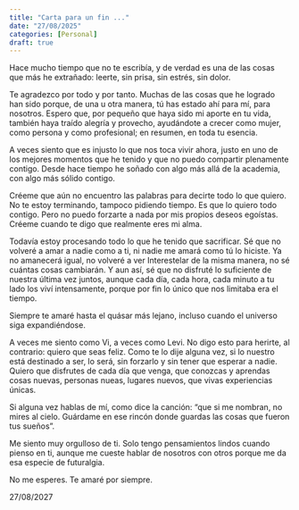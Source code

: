 ```yaml
---
title: "Carta para un fin ..."
date: "27/08/2025"
categories: [Personal]
draft: true
---
```


Hace mucho tiempo que no te escribía, y de verdad es una de las cosas que más he extrañado: leerte, sin prisa, sin estrés, sin dolor.

Te agradezco por todo y por tanto. Muchas de las cosas que he logrado han sido porque, de una u otra manera, tú has estado ahí para mí, para nosotros. Espero que, por pequeño que haya sido mi aporte en tu vida, también haya traído alegría y provecho, ayudándote a crecer como mujer, como persona y como profesional; en resumen, en toda tu esencia.

A veces siento que es injusto lo que nos toca vivir ahora, justo en uno de los mejores momentos que he tenido y que no puedo compartir plenamente contigo. Desde hace tiempo he soñado con algo más allá de la academia, con algo más sólido contigo.

Créeme que aún no encuentro las palabras para decirte todo lo que quiero. No te estoy terminando, tampoco pidiendo tiempo. Es que lo quiero todo contigo. Pero no puedo forzarte a nada por mis propios deseos egoístas. Créeme cuando te digo que realmente eres mi alma.

Todavía estoy procesando todo lo que he tenido que sacrificar. Sé que no volveré a amar a nadie como a ti, ni nadie me amará como tú lo hiciste. Ya no amanecerá igual, no volveré a ver Interestelar de la misma manera, no sé cuántas cosas cambiarán. Y aun así, sé que no disfruté lo suficiente de nuestra última vez juntos, aunque cada día, cada hora, cada minuto a tu lado los viví intensamente, porque por fin lo único que nos limitaba era el tiempo.

Siempre te amaré hasta el quásar más lejano, incluso cuando el universo siga expandiéndose.

A veces me siento como Vi, a veces como Levi. No digo esto para herirte, al contrario: quiero que seas feliz. Como te lo dije alguna vez, si lo nuestro está destinado a ser, lo será, sin forzarlo y sin tener que esperar a nadie. Quiero que disfrutes de cada día que venga, que conozcas y aprendas cosas nuevas, personas nueas, lugares nuevos, que vivas experiencias únicas.

Si alguna vez hablas de mí, como dice la canción: “que si me nombran, no mires al cielo. Guárdame en ese rincón donde guardas las cosas que fueron tus sueños".

Me siento muy orgulloso de ti. Solo tengo pensamientos lindos cuando pienso en ti, aunque me cueste hablar de nosotros con otros porque me da esa especie de futuralgia.

No me esperes. Te amaré por siempre.

27/08/2027